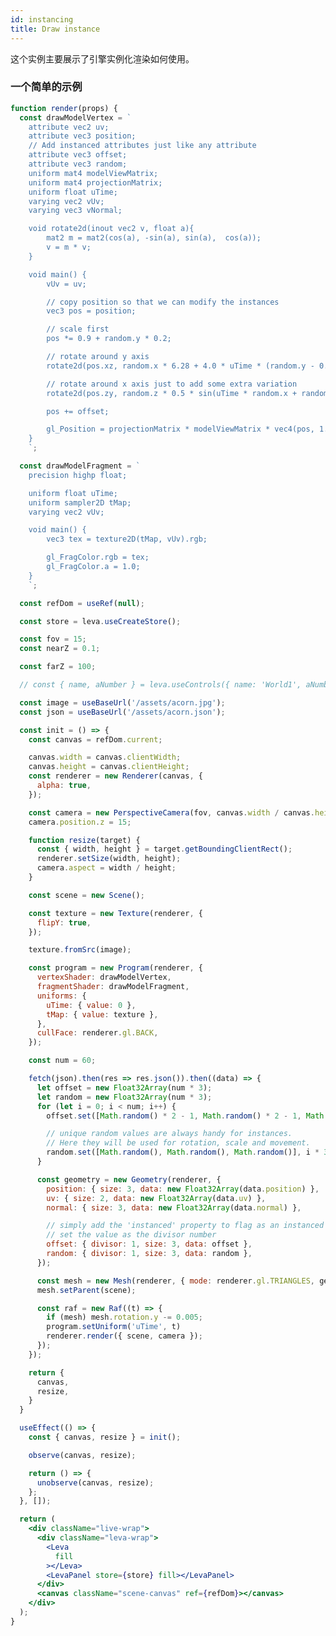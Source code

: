```yaml
---
id: instancing
title: Draw instance
---
```


这个实例主要展示了引擎实例化渲染如何使用。

### 一个简单的示例

```jsx live
function render(props) {
  const drawModelVertex = `
    attribute vec2 uv;
    attribute vec3 position;
    // Add instanced attributes just like any attribute
    attribute vec3 offset;
    attribute vec3 random;
    uniform mat4 modelViewMatrix;
    uniform mat4 projectionMatrix;
    uniform float uTime;
    varying vec2 vUv;
    varying vec3 vNormal;

    void rotate2d(inout vec2 v, float a){
        mat2 m = mat2(cos(a), -sin(a), sin(a),  cos(a));
        v = m * v;
    }

    void main() {
        vUv = uv;

        // copy position so that we can modify the instances
        vec3 pos = position;

        // scale first
        pos *= 0.9 + random.y * 0.2;

        // rotate around y axis
        rotate2d(pos.xz, random.x * 6.28 + 4.0 * uTime * (random.y - 0.5));

        // rotate around x axis just to add some extra variation
        rotate2d(pos.zy, random.z * 0.5 * sin(uTime * random.x + random.z * 3.14));

        pos += offset;

        gl_Position = projectionMatrix * modelViewMatrix * vec4(pos, 1.0);
    }
    `;

  const drawModelFragment = `
    precision highp float;

    uniform float uTime;
    uniform sampler2D tMap;
    varying vec2 vUv;

    void main() {
        vec3 tex = texture2D(tMap, vUv).rgb;

        gl_FragColor.rgb = tex;
        gl_FragColor.a = 1.0;
    }
    `;

  const refDom = useRef(null);

  const store = leva.useCreateStore();

  const fov = 15;
  const nearZ = 0.1;

  const farZ = 100;

  // const { name, aNumber } = leva.useControls({ name: 'World1', aNumber: 2 }, { store });

  const image = useBaseUrl('/assets/acorn.jpg');
  const json = useBaseUrl('/assets/acorn.json');

  const init = () => {
    const canvas = refDom.current;

    canvas.width = canvas.clientWidth;
    canvas.height = canvas.clientHeight;
    const renderer = new Renderer(canvas, {
      alpha: true,
    });

    const camera = new PerspectiveCamera(fov, canvas.width / canvas.height, nearZ, farZ);
    camera.position.z = 15;

    function resize(target) {
      const { width, height } = target.getBoundingClientRect();
      renderer.setSize(width, height);
      camera.aspect = width / height;
    }

    const scene = new Scene();

    const texture = new Texture(renderer, {
      flipY: true,
    });

    texture.fromSrc(image);

    const program = new Program(renderer, {
      vertexShader: drawModelVertex,
      fragmentShader: drawModelFragment,
      uniforms: {
        uTime: { value: 0 },
        tMap: { value: texture },
      },
      cullFace: renderer.gl.BACK,
    });

    const num = 60;

    fetch(json).then(res => res.json()).then((data) => {
      let offset = new Float32Array(num * 3);
      let random = new Float32Array(num * 3);
      for (let i = 0; i < num; i++) {
        offset.set([Math.random() * 2 - 1, Math.random() * 2 - 1, Math.random() * 2 - 1], i * 3);

        // unique random values are always handy for instances.
        // Here they will be used for rotation, scale and movement.
        random.set([Math.random(), Math.random(), Math.random()], i * 3);
      }

      const geometry = new Geometry(renderer, {
        position: { size: 3, data: new Float32Array(data.position) },
        uv: { size: 2, data: new Float32Array(data.uv) },
        normal: { size: 3, data: new Float32Array(data.normal) },

        // simply add the 'instanced' property to flag as an instanced attribute.
        // set the value as the divisor number
        offset: { divisor: 1, size: 3, data: offset },
        random: { divisor: 1, size: 3, data: random },
      });

      const mesh = new Mesh(renderer, { mode: renderer.gl.TRIANGLES, geometry, program });
      mesh.setParent(scene);

      const raf = new Raf((t) => {
        if (mesh) mesh.rotation.y -= 0.005;
        program.setUniform('uTime', t)
        renderer.render({ scene, camera });
      });
    });

    return {
      canvas,
      resize,
    }
  }

  useEffect(() => {
    const { canvas, resize } = init();

    observe(canvas, resize);

    return () => {
      unobserve(canvas, resize);
    };
  }, []);

  return (
    <div className="live-wrap">
      <div className="leva-wrap">
        <Leva
          fill
        ></Leva>
        <LevaPanel store={store} fill></LevaPanel>
      </div>
      <canvas className="scene-canvas" ref={refDom}></canvas>
    </div>
  );
}
```
